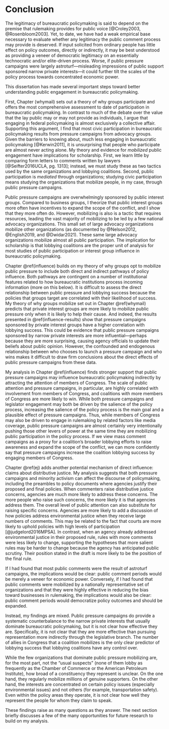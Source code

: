 # Conclusion {#book-conclusion}

The legitimacy of bureaucratic policymaking is said to depend on the premise that rulemaking provides for public voice [@Croley2003, @Rosenbloom2003]. Yet, to date, we have had a weak empirical base necessary to evaluate whether any legitimacy the public comment process may provide is deserved. If input solicited from ordinary people has little effect on policy outcomes, directly or indirectly, it may be best understood as providing a veneer of democratic legitimacy on an essentially technocratic and/or elite-driven process. Worse, if public pressure campaigns were largely astroturf---misleading impressions of public support sponsored narrow private interests---it could further tilt the scales of the policy process towards concentrated economic power.  

This dissertation has made several important steps toward better understanding public engagement in bureaucratic policymaking.

First, Chapter \ref(whymail) sets out a theory of why groups participate and offers the most comprehensive assessment to date of participation in bureaucratic policymaking. In contrast to much of the debate over the value that the lay public may or may not provide as individuals, I argue that engaging in federal policymaking is almost exclusively a collective affair. Supporting this argument, I find that most civic participation in bureaucratic policymaking results from pressure campaigns from advocacy groups. Given the barriers to knowing about, much less engaging in bureaucratic policymaking [@Kerwin2011], it is unsurprising that people who participate are almost never acting alone. My theory and evidence for *mobilized* public engagement have implications for scholarship. First, we learn little by comparing form letters to comments written by lawyers  [@Seifter2016UCLA, pg. 1313]; instead, we must study these as two tactics used by the same organizations and lobbying coalitions. Second, public participation is *mediated* through organizations; studying civic participation means studying the organizations that mobilize people, in my case, through public pressure campaigns. 

Public pressure campaigns are overwhelmingly sponsored by public interest groups. Compared to business groups, I theorize that public interest groups more often have incentives to expand the scope of the conflict, and I show that they more often do. However, mobilizing is also is a tactic that requires resources, leading the vast majority of mobilizing to be led by a few national advocacy organizations. This small set of large advocacy organizations mobilize other organizations (as documented by @Nelson2012, @English2019, and @Dwidar2021). These same large advocacy organizations mobilize almost all public participation. The implication for scholarship is that lobbying coalitions are the proper unit of analysis for most studies of public participation or interest group influence in bureaucratic policymaking.

Chapter \@ref(influence) builds on my theory of why groups opt to mobilize public pressure to include both direct and indirect pathways of policy influence. Both pathways are contingent on a number of institutional features related to how bureaucratic institutions process incoming information (more on this below). It is difficult to assess the direct relationship between public pressure and lobbying success because the policies that groups target are correlated with their likelihood of success. My theory of why groups mobilize set out in Chapter \@ref(whymail) predicts that private interest groups are more likely to mobilize public pressure only when it is likely to help their cause. And indeed, the results presented in \@ref(influence-results) show that pressure campaigns sponsored by private interest groups have a higher correlation with lobbying success. This could be evidence that public pressure campaigns sponsored by narrow private interests are more influential---perhaps because they are more surprising, causing agency officials to update their beliefs about public opinion. However, the confounded and endogenous relationship between who chooses to launch a pressure campaign and who wins makes it difficult to draw firm conclusions about the direct effects of public pressure campaigns from these data. 

My analysis in Chapter \@ref(influence) finds stronger support that public pressure campaigns may influence bureaucratic policymaking indirectly by attracting the attention of members of Congress. 
The scale of public attention and pressure campaigns, in particular, are highly correlated with involvement from members of Congress, and coalitions with more members of Congress are more likely to win. While both pressure campaigns and legislator engagement may both be driven by the salience of the policy process, increasing the salience of the policy process is the main goal and a plausible effect of pressure campaigns. Thus, while members of Congress may also be driven to engage in rulemaking by related factors like media coverage, public pressure campaigns are almost certainly very intentionally pushing those other levers of power at the same time they are mobilizing public participation in the policy process. If we view mass comment campaigns as a proxy for a coalition's broader lobbying efforts to raise awareness and expand the scope of the conflict, we can more confidently say that pressure campaigns increase the coalition lobbying success by engaging members of Congress. 

Chapter \@ref(ej) adds another potential mechanism of direct influence: claims about distributive justice. My analysis suggests that both pressure campaigns and minority activism can affect the discourse of policymaking, including the preambles to policy documents where agencies justify their proposed and final policies. When commenters raise distributive justice concerns, agencies are much more likely to address these concerns. The more people who raise such concerns, the more likely it is that agencies address them. The overall level of public attention can also substitute for raising specific concerns. Agencies are more likely to add a discussion of how policies address environmental justice when they receive large numbers of comments. This may be related to the fact that courts are more likely to uphold policies with high levels of participation [@judgelord2016MPSA].
In contrast, when an agency already addressed environmental justice in their proposed rule, rules with more comments were less likely to change, supporting the hypotheses that more salient rules may be harder to change because the agency has anticipated public scrutiny. Their position stated in the draft is more likely to be the position of the final rule.

If I had found that most public comments were the result of astroturf campaigns, the implications would be clear: public comment periods would be merely a veneer for economic power. Conversely, if I had found that public comments were mobilized by a nationally representative set of organizations and that they were highly effective in reducing the bias toward businesses in rulemaking, the implications would also be clear: public comment periods would democratize policy outcomes and should be expanded. 

Instead, my findings are mixed. Public pressure campaigns do provide a systematic counterbalance to the narrow private interests that usually dominate bureaucratic policymaking, but it is not clear how effective they are. Specifically, it is not clear that they are more effective than pursuing representation more indirectly through the legislative branch. The number of allies in Congress that a coalition mobilizes is the only clear predictor of lobbying success that lobbying coalitions have any control over. 

While the few organizations that dominate public pressure mobilizing are, for the most part, not the "usual suspects" (none of them lobby as frequently as the Chamber of Commerce or the American Petroleum Institute), how broad of a constituency they represent is unclear. On the one hand, they regularly mobilize millions of genuine supporters. On the other hand, the interests are concentrated on certain policy issues (especially environmental issues) and not others (for example, transportation safety). Even within the policy areas they operate, it is not clear how well they represent the people for whom they claim to speak. 

These findings raise as many questions as they answer. The next section briefly discusses a few of the many opportunities for future research to build on my analysis.